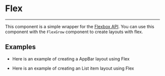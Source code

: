 
<Meta title='Components/Flex/Intro' component={Flex} />

# Flex

---

This component is a simple wrapper for the [Flexbox API](https://www.w3schools.com/css/css3_flexbox.asp).
You can use this component with the `FlexGrow` component to create layouts with flex.

## Examples

- Here is an example of creating a AppBar layout using Flex

<Canvas>
  <Story id='components-flex--app-bar-example' />
</Canvas>

- Here is an example of creating an List item layout using Flex

<Canvas>
  <Story id='components-flex--icon-list-item-example' />
</Canvas>
